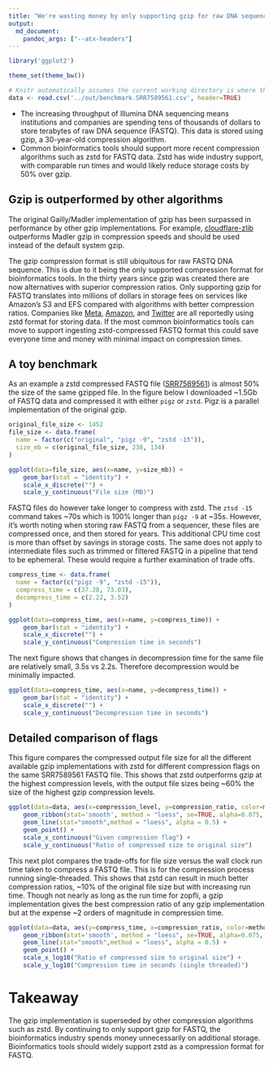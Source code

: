 ```yaml
---
title: "We're wasting money by only supporting gzip for raw DNA sequence."
output:
  md_document:
    pandoc_args: ["--atx-headers"]
---
```


```r
library('ggplot2')

theme_set(theme_bw())

# Knitr automatically assumes the current working directory is where the file is.
data <- read.csv('../out/benchmark.SRR7589561.csv', header=TRUE)
```

::: {#lede}
- The increasing throughput of Illumina DNA sequencing means institutions and
  companies are spending tens of thousands of dollars to store terabytes of raw
  DNA sequence (FASTQ). This data is stored using gzip, a 30-year-old
  compression algorithm.
- Common bioinformatics tools should support more recent compression algorithms
  such as zstd for FASTQ data. Zstd has wide industry support, with comparable
  run times and would likely reduce storage costs by 50% over gzip.
:::

## Gzip is outperformed by other algorithms

The original Gailly/Madler implementation of gzip has been surpassed in
performance by other gzip implementations. For example, [cloudflare-zlib][]
outperforms Madler gzip in compression speeds and should be used instead of the
default system gzip.

[cloudflare-zlib]: https://github.com/cloudflare/zlib

The gzip compression format is still ubiquitous for raw FASTQ DNA sequence.
This is due to it being the only supported compression format for
bioinformatics tools. In the thirty years since gzip was created there are now
alternatives with superior compression ratios. Only supporting gzip for FASTQ
translates into millions of dollars in storage fees on services like Amazon's
S3 and EFS compared with algorithms with better compression ratios. Companies
like [Meta][meta], [Amazon][amzn], and [Twitter][twtr] are all reportedly using
zstd format for storing data. If the most common bioinformatics tools can move
to support ingesting zstd-compressed FASTQ format this could save everyone time
and money with minimal impact on compression times.

[meta]: https://engineering.fb.com/2016/08/31/core-data/smaller-and-faster-data-compression-with-zstandard/
[amzn]: https://twitter.com/adrianco/status/1560854827810361345
[twtr]: https://twitter.com/danluu/status/1560831128914649088

## A toy benchmark

As an example a zstd compressed FASTQ file ([SRR7589561][]) is almost 50% the
size of the same gzipped file. In the figure below I downloaded ~1.5Gb of FASTQ
data and compressed it with either `pigz` or `zstd`. Pigz is a parallel implementation of the original gzip.

[SRR7589561]: https://trace.ncbi.nlm.nih.gov/Traces/?view=run_browser&acc=SRR7589561&display=metadata

```r
original_file_size <- 1452
file_size <- data.frame(
  name = factor(c("original", "pigz -9", "zstd -15")),
  size_mb = c(original_file_size, 238, 134)
)

ggplot(data=file_size, aes(x=name, y=size_mb)) +
    geom_bar(stat = "identity") +
    scale_x_discrete("") +
    scale_y_continuous("File size (MB)")
```

FASTQ files do however take longer to compress with zstd. The `ztsd -15`
command takes ~70s which is 100% longer than `pigz -9` at ~35s. However, it's
worth noting when storing raw FASTQ from a sequencer, these files are
compressed once, and then stored for years. This additional CPU time cost is
more than offset by savings in storage costs. The same does not apply to
intermediate files such as trimmed or filtered FASTQ in a pipeline that tend to
be ephemeral. These would require a further examination of trade offs.

```r
compress_time <- data.frame(
  name = factor(c("pigz -9", "zstd -15")),
  compress_time = c(37.28, 73.03),
  decompress_time = c(2.22, 3.52)
)

ggplot(data=compress_time, aes(x=name, y=compress_time)) +
    geom_bar(stat = "identity") +
    scale_x_discrete("") +
    scale_y_continuous("Compression time in seconds")
```

The next figure shows that changes in decompression time for the same file are
relatively small, 3.5s vs 2.2s. Therefore decompression would be minimally
impacted.

```r
ggplot(data=compress_time, aes(x=name, y=decompress_time)) +
    geom_bar(stat = "identity") +
    scale_x_discrete("") +
    scale_y_continuous("Decompression time in seconds")
```

## Detailed comparison of flags

This figure compares the compressed output file size for all the different
available gzip implementations with zstd for different compression flags on the
same SRR7589561 FASTQ file. This shows that zstd outperforms gzip at the
highest compression levels, with the output file sizes being ~60% the size of
the highest gzip compression levels.

```r
ggplot(data=data, aes(x=compression_level, y=compression_ratio, color=method)) +
    geom_ribbon(stat='smooth', method = "loess", se=TRUE, alpha=0.075, linetype=0, aes(color = NULL, group = factor(method))) +
    geom_line(stat="smooth",method = "loess", alpha = 0.5) +
    geom_point() +
    scale_x_continuous("Given compression flag") +
    scale_y_continuous("Ratio of compressed size to original size")
```

This next plot compares the trade-offs for file size versus the wall clock run
time taken to compress a FASTQ file. This is for the compression process running
single-threaded. This shows that zstd can result in much better compression
ratios, ~10% of the original file size but with increasing run time. Though not
nearly as long as the run time for zopfli, a gzip implementation gives the
best compression ratio of any gzip implementation but at the expense ~2 orders
of magnitude in compression time.

```r
ggplot(data=data, aes(y=compress_time, x=compression_ratio, color=method)) +
    geom_ribbon(stat='smooth', method = "loess", se=TRUE, alpha=0.075, linetype=0, aes(color = NULL, group = factor(method))) +
    geom_line(stat="smooth",method = "loess", alpha = 0.5) +
    geom_point() +
    scale_x_log10("Ratio of compressed size to original size") +
    scale_y_log10("Compression time in seconds (single threaded)")
```

# Takeaway

The gzip implementation is superseded by other compression algorithms such as
zstd. By continuing to only support gzip for FASTQ, the bioinformatics industry spends
money unnecessarily on additional storage. Bioinformatics tools should widely
support zstd as a compression format for FASTQ.
